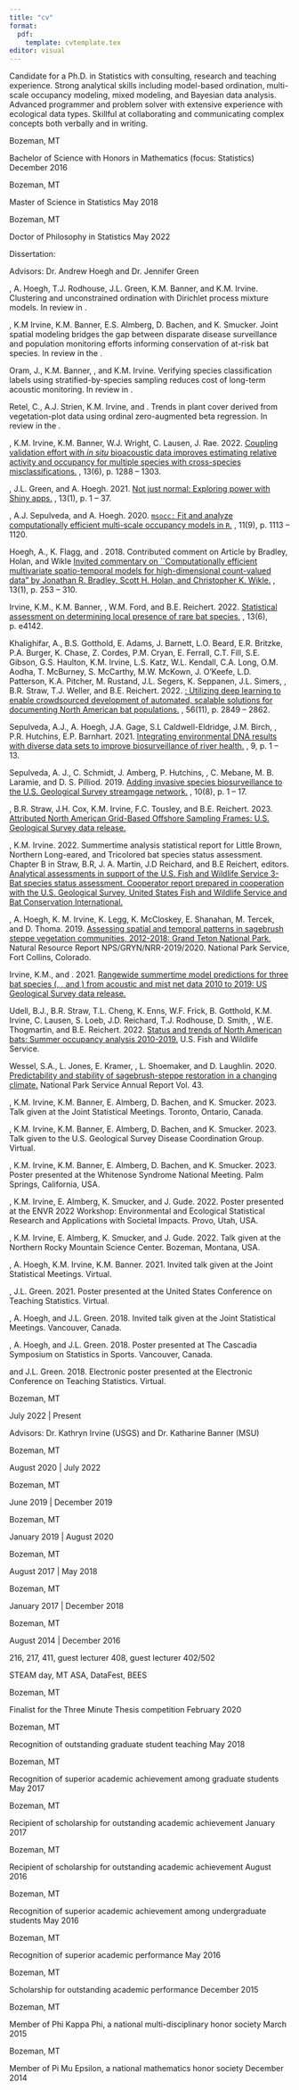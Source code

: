 ```yaml
---
title: "cv"
format: 
  pdf:
    template: cvtemplate.tex
editor: visual
---
```

<!-- header -->
\vspace*{-40pt}
\vspace*{-10pt}
\begin{center}
{\Huge \scshape {Christian A. Stratton}} \\
\faMapMarker \ 102 Branegan Court, Apt A. Bozeman, MT, 59715 \\
\faEnvelope \ christianstratton@montana.edu \\ 
\faPhone \ (406) 261-9426 \\ 
\end{center}
\vspace*{2mm}

<!-- summary -->
\header{Summary - \textcolor{red}{needs updating}}
\vspace*{2mm}

Candidate for a Ph.D. in Statistics with consulting, research and teaching experience. Strong analytical skills including model-based ordination, multi-scale occupancy modeling, mixed modeling, and Bayesian data analysis. Advanced programmer and problem solver with extensive experience with ecological data types. Skillful at collaborating and communicating complex concepts both verbally and in writing.

<!-- education -->
\header{Education}
\vspace*{2mm}

\textbf{Montana State University} \hfill Bozeman, MT

Bachelor of Science with Honors in Mathematics (focus: Statistics) \hfill December 2016

\vspace{2mm}

\textbf{Montana State University} \hfill Bozeman, MT

Master of Science in Statistics \hfill May 2018  

\vspace{2mm}

\textbf{Montana State University}\hfill Bozeman, MT

Doctor of Philosophy in Statistics \hfill  May 2022

Dissertation: \textit{Bayesian Hierarchical Latent Variable Models for Ecological Data Types}

Advisors: Dr. Andrew Hoegh and Dr. Jennifer Green  

\vspace{2mm}

<!-- peer-review publications -->

\header{Peer-reviewed Journal Articles}
\vspace*{2mm}

\subheader{In Review}
\vspace*{2mm}

\textbf{Stratton, C.}, A. Hoegh, T.J. Rodhouse, J.L. Green, K.M. Banner, and K.M. Irvine.  Clustering and unconstrained ordination with Dirichlet process mixture models. In review in \textit{Methods in Ecology and Evolution}.
\vspace*{2mm}

\textbf{Stratton, C.}, K.M Irvine, K.M. Banner, E.S. Almberg, D. Bachen, and K. Smucker. Joint spatial modeling bridges the gap between disparate disease surveillance and population monitoring efforts informing conservation of at-risk bat species. In review in the \textit{Journal of Agricultural, Biological, and Environmental Statistics}.
\vspace*{2mm}

Oram, J., K.M. Banner, \textbf{C. Stratton}, and K.M. Irvine. Verifying species classification labels using stratified-by-species sampling reduces cost of long-term acoustic monitoring. In review in \textit{Methods in Ecology and Evolution}. 
\vspace*{2mm}

Retel, C., A.J. Strien, K.M. Irvine, and \textbf{C. Stratton}. Trends in plant cover derived from vegetation-plot data using ordinal zero-augmented beta regression. In review in the \textit{Journal of Vegetation Science}. 
\vspace*{2mm}

\subheader{Accepted}
\vspace*{2mm}

\textbf{Stratton, C.}, K.M. Irvine, K.M. Banner, W.J. Wright, C. Lausen, J. Rae. 2022. [Coupling validation effort with *in situ* bioacoustic data improves estimating relative activity and occupancy for multiple species with cross-species misclassifications.](https://doi.org/10.1111/2041-210X.13831) \textit{Methods in Ecology and Evolution}, 13(6), p. 1288 -- 1303.
\vspace*{2mm}

\textbf{Stratton, C.}, J.L. Green, and A. Hoegh. 2021. [Not just normal: Exploring power with Shiny apps.](https://doi.org/10.5070/T513146468) \textit{Technology Innovations in Statistics Education}, 13(1), p. 1 -- 37.
\vspace*{2mm}

\textbf{Stratton, C.}, A.J. Sepulveda, and A. Hoegh. 2020. [`msocc:` Fit and analyze computationally efficient multi-scale occupancy models in `R`.](https://doi.org/10.1111/2041-210X.13442) \textit{Methods in Ecology and Evolution}, 11(9), p. 1113 -- 1120.
\vspace*{2mm}

Hoegh, A., K. Flagg, and \textbf{C. Stratton}. 2018. Contributed comment on Article by Bradley, Holan, and Wikle [Invited commentary on ``Computationally efficient multivariate spatio-temporal models for high-dimensional count-valued data" by Jonathan R. Bradley, Scott H. Holan, and Christopher K. Wikle.](https://eds.p.ebscohost.com/abstract?site=eds&scope=site&jrnl=19360975&AN=138950462&h=fupOc1pyeH8dv67mdPoRzhYvo96LS%2bzCYNHIjAcMPojnVBydkua%2fXFU6RanU78MDh8WNMlzPVI%2fBxvaUiWvg%2bw%3d%3d&crl=c&resultLocal=ErrCrlNoResults&resultNs=Ehost&crlhashurl=login.aspx%3fdirect%3dtrue%26profile%3dehost%26scope%3dsite%26authtype%3dcrawler%26jrnl%3d19360975%26AN%3d138950462) \textit{Bayesian Data Analysis}, 13(1), p. 253 -- 310.
\vspace*{2mm}

Irvine, K.M., K.M. Banner, \textbf{C. Stratton}, W.M. Ford, and B.E. Reichert. 2022. [Statistical assessment on determining local presence of rare bat species.](https://doi.org/10.1002/ecs2.4142) \textit{Ecosphere}, 13(6), p. e4142.
\vspace*{2mm}

Khalighifar, A., B.S. Gotthold, E. Adams, J. Barnett, L.O. Beard, E.R. Britzke, P.A. Burger, K. Chase, Z. Cordes, P.M. Cryan, E. Ferrall, C.T. Fill, S.E. Gibson, G.S. Haulton, K.M. Irvine, L.S. Katz, W.L. Kendall, C.A. Long, O.M. Aodha, T. McBurney, S. McCarthy, M.W. McKown, J. O'Keefe, L.D. Patterson, K.A. Pitcher, M. Rustand, J.L. Segers, K. Seppanen, J.L. Simers, \textbf{C. Stratton}, B.R. Straw, T.J. Weller, and B.E. Reichert. 2022. [\textit{NABat ML}: Utilizing deep learning to enable crowdsourced development of automated, scalable solutions for documenting North American bat populations.](https://doi.org/10.1111/1365-2664.14280) \textit{Journal of Applied Ecology}, 56(11), p. 2849 -- 2862.
\vspace*{2mm}

Sepulveda, A.J., A. Hoegh, J.A. Gage, S.L Caldwell-Eldridge, J.M. Birch, \textbf{C. Stratton}, P.R. Hutchins, E.P. Barnhart. 2021. [Integrating environmental DNA results with diverse data sets to improve biosurveillance of river health.](https://doi.org/10.3389/fevo.2021.620715) \textit{Frontiers in Ecology and Evolution}, 9, p. 1 -- 13.
\vspace*{2mm}

Sepulveda, A. J., C. Schmidt, J. Amberg, P. Hutchins, \textbf{C. Stratton}, C. Mebane, M. B. Laramie, and D. S. Pilliod. 2019. [Adding invasive species biosurveillance to the U.S. Geological Survey streamgage network.](https://doi.org/10.1002/ecs2.2843) \textit{Ecosphere}, 10(8), p. 1 -- 17.
\vspace*{2mm}

<!-- peer-review tech reports -->

\header{Peer-reviewed Technical Reports}
\vspace*{2mm}

\textcolor{red}{Add data release for WNS vignette.}
\vspace*{2mm}

\textbf{Stratton, C.}, B.R. Straw, J.H. Cox, K.M. Irvine, F.C. Tousley, and B.E. Reichert. 2023. [Attributed North American Grid-Based Offshore Sampling Frames: U.S. Geological Survey data release.](https://doi.org/10.5066/P9H8NEOY)
\vspace*{2mm}

\textbf{Stratton, C.}, K.M. Irvine. 2022. Summertime analysis statistical report for Little Brown, Northern Long-eared, and Tricolored bat species status assessment. Chapter B in Straw, B.R, J. A. Martin, J.D Reichard, and B.E Reichert, editors. [Analytical assessments in support of the U.S. Fish and Wildlife Service 3-Bat species status assessment. Cooperator report prepared in cooperation with the U.S. Geological Survey, United States Fish and Wildlife Service and Bat Conservation International.](https://doi.org/10.7944/P9B4RWEU)
\vspace*{2mm}

\textbf{Stratton, C.}, A. Hoegh, K. M. Irvine, K. Legg, K. McCloskey, E. Shanahan, M. Tercek, and D. Thoma. 2019. [Assessing spatial and temporal patterns in sagebrush steppe vegetation communities, 2012-2018: Grand Teton National Park.](https://irma.nps.gov/DataStore/DownloadFile/631136) Natural Resource Report NPS/GRYN/NRR-2019/2020. National Park Service, Fort Collins, Colorado.
\vspace*{2mm}

Irvine, K.M., and \textbf{C. Stratton}. 2021. [Rangewide summertime model predictions for three bat species (\textit{Myotis lucifigus}, \textit{Myotis septentrionalis}, and \textit{Perimyotis subflavus}) from acoustic and mist net data 2010 to 2019: US Geological Survey data release.](https://doi.org/10.5066/P9XZ8D6N.)
\vspace*{2mm}

Udell, B.J., B.R. Straw, T.L. Cheng, K. Enns, W.F. Frick, B. Gotthold, K.M. Irvine, C. Lausen, S. Loeb, J.D. Reichard, T.J. Rodhouse, D. Smith, \textbf{C. Stratton}, W.E. Thogmartin, and B.E. Reichert. 2022. [Status and trends of North American bats: Summer occupancy analysis 2010-2019.](https://doi.org/10.5066/P92JGACB) U.S. Fish and Wildlife Service.
\vspace*{2mm}

Wessel, S.A., L. Jones, E. Kramer, \textbf{C. Stratton}, L. Shoemaker, and D. Laughlin. 2020. [Predictability and stability of sagebrush-steppe restoration in a changing climate.](https://journals.uwyo.edu/index.php/uwnpsrc/article/view/6791/6301) National Park Service Annual Report Vol. 43. 
\vspace*{2mm}

<!-- presentations -->

\header{Presentations}
\vspace*{2mm}

\textbf{Stratton, C.}, K.M. Irvine, K.M. Banner, E. Almberg, D. Bachen, and K. Smucker. \textit{Joint spatial modeling of ecological response and disease processes improves estimator precision.} 2023. Talk given at the Joint Statistical Meetings. Toronto, Ontario, Canada.
\vspace*{2mm}

\textbf{Stratton, C.}, K.M. Irvine, K.M. Banner, E. Almberg, D. Bachen, and K. Smucker. \textit{A statistical framework for integrating White-nose syndrome surveillance data and acoustic population monitoring data.} 2023. Talk given to the U.S. Geological Survey Disease Coordination Group. Virtual. 
\vspace*{2mm}

\textbf{Stratton, C.}, K.M. Irvine, K.M. Banner, E. Almberg, D. Bachen, and K. Smucker. \textit{Leveraging WNS surveillance and NABat data improves estimation of disease spread and bat activity.} 2023. Poster presented at the Whitenose Syndrome National Meeting. Palm Springs, California, USA.
\vspace*{2mm}

\textbf{Stratton, C.}, K.M. Irvine, E. Almberg, K. Smucker, and J. Gude. \textit{Joint spatial modeling of relative activity and disease processes.} 2022. Poster presented at the ENVR 2022 Workshop: Environmental and Ecological Statistical Research and Applications with Societal Impacts. Provo, Utah, USA.
\vspace*{2mm}

\textbf{Stratton, C.}, K.M. Irvine, E. Almberg, K. Smucker, and J. Gude. \textit{Bats \& Stats: Assessing Impacts of White-nose Syndrome on Western Bat Species.} 2022. Talk given at the Northern Rocky Mountain Science Center. Bozeman, Montana, USA. 
\vspace*{2mm}

\textbf{Stratton, C.}, A. Hoegh, K.M. Irvine, K.M. Banner. 2021. \textit{Clustering and ordination with Dirichlet process mixture models.} Invited talk given at the Joint Statistical Meetings. Virtual.
\vspace*{2mm}

\textbf{Stratton, C.}, J.L. Green. 2021. \textit{Beyond normal: Understanding power through {\sf R} Shiny.} Poster presented at the United States Conference on Teaching Statistics. Virtual.
\vspace*{2mm}

\textbf{Stratton, C.}, A. Hoegh, and J.L. Green. 2018. \textit{Predicting pitch type: A case study in Bayesian hierarchical multinomial regression.} Invited talk given at the Joint Statistical Meetings. Vancouver, Canada.
\vspace*{2mm}

\textbf{Stratton, C.}, A. Hoegh, and J.L. Green. 2018. \textit{Unraveling Kershaw's dominance.} Poster presented at The Cascadia Symposium on Statistics in Sports. Vancouver, Canada. 
\vspace*{2mm}

\textbf{Stratton, C.} and J.L. Green. 2018. \textit{The power of technology: A Shiny applet assisted approach to teaching statistical power.} Electronic poster presented at the Electronic Conference on Teaching Statistics. Virtual.
\vspace*{2mm}

<!-- experience -->

\header{Experience}
\vspace*{2mm}

\textbf{Montana State University} \hfill Bozeman, MT

\textit{Post-doctoral researcher} \hfill July 2022 | Present

Advisors: Dr. Kathryn Irvine (USGS) and Dr. Katharine Banner (MSU)
\vspace{-1mm}
\begin{itemize} \itemsep 1pt
	\item 
\end{itemize}

\textbf{U.S. Geological Survey} \hfill Bozeman, MT

\textit{Student contractor} \hfill August 2020 | July 2022

\vspace{-1mm}
\begin{itemize} \itemsep 1pt
	\item Authored multiple papers and statistical reports
	\item Consulted on multiple analyses
	\item Communicated with domain experts and scientists
\end{itemize}

\textbf{Montana State University} \hfill Bozeman, MT

\textit{Math Learning Center Supervisor} \hfill June 2019 | December 2019

\vspace{-1mm}
\begin{itemize} \itemsep 1pt
	\item Supervised graduate and undergraduate tutors
	\item Successfully coordinated monthly meetings
	\item Proposed and implemented logistical improvements including novel tutoring practices
	\item Coached new tutors on how to effectively communicate mathematics
\end{itemize}

\textbf{Montana State University} \hfill Bozeman, MT

\textit{Graduate Research Assistant} \hfill January 2019 | August 2020

\vspace{-1mm}
\begin{itemize} \itemsep 1pt
	\item Resolved a wide scope of ecological problems using various techniques
	\item Collaborated and communicated with domain experts in ecology and land-resource management
	\item Developed models and tools to aid collaborators
	\item Authored multiple papers, web applications, and R packages
\end{itemize}

\textbf{Montana State University} \hfill Bozeman, MT

\textit{Statistical Consultant} \hfill August 2017 | May 2018

\vspace{-1mm}
\begin{itemize} \itemsep 1pt
	\item Communicated with clients
	\item Identified solutions to a wide scope of problems
	\item Successfully collaborated across departments to resolve problems
\end{itemize}

\textbf{Montana State University} \hfill Bozeman, MT

\textit{Graduate Teaching Assistant} \hfill January 2017 | December 2018

\vspace{-1mm}
\begin{itemize} \itemsep 1pt
	\item Taught over 80 students introductory statistics
	\item Planned and prepared course materials including test questions and written assignments
	\item Coached students in a collaborative learning environment
\end{itemize}

\textbf{Montana State University} \hfill Bozeman, MT

\textit{Math Learning Center Tutor} \hfill August 2014 | December 2016 

\vspace{-1mm}
\begin{itemize} \itemsep 1pt
	\item 
\end{itemize}

<!-- teaching experience -->
\header{Teaching Experience}
\vspace*{2mm}

216, 217, 411, guest lecturer 408, guest lecturer 402/502

<!-- service -->
\header{Service}

STEAM day, MT ASA, DataFest, BEES

<!-- coursework -->
\header{Coursework}
\vspace*{2mm}


<!-- awards -->
\header{Awards}
\vspace*{2mm}
\textbf{Three Minute Thesis Competition Finalist} \hfill Bozeman, MT

Finalist for the Three Minute Thesis competition \hfill February 2020

\vspace*{2mm}

\textbf{Dr. William A. Stannard Award for Excellence} \hfill Bozeman, MT

Recognition of outstanding graduate student teaching \hfill May 2018

\vspace*{2mm}

\textbf{Outstanding Graduate Student Award} \hfill Bozeman, MT

Recognition of superior academic achievement among graduate students \hfill May 2017

\vspace*{2mm}

\textbf{John L. Magaret Math/Science Scholarship} \hfill Bozeman, MT

Recipient of scholarship for outstanding academic achievement \hfill January 2017

\vspace*{2mm}

\textbf{Milton-Chauner Math Scholarship} \hfill Bozeman, MT

Recipient of scholarship for outstanding academic achievement \hfill August 2016

\vspace*{2mm}

\textbf{Outstanding Undergraduate Student Award} \hfill Bozeman, MT

Recognition of superior academic achievement among undergraduate students \hfill May 2016

\vspace*{2mm}

\textbf{Outstanding Scholar Award} \hfill Bozeman, MT

Recognition of superior academic performance \hfill May 2016

\vspace*{2mm}

\textbf{Montana State University System Award} \hfill Bozeman, MT

Scholarship for outstanding academic performance \hfill December 2015

\vspace*{2mm}

\textbf{Phi Kappa Phi} \hfill Bozeman, MT

Member of Phi Kappa Phi, a national multi-disciplinary honor society \hfill March 2015

\vspace*{2mm}

\textbf{Pi Mu Epsilon} \hfill Bozeman, MT

Member of Pi Mu Epsilon, a national mathematics honor society \hfill December 2014

\vspace*{2mm}

